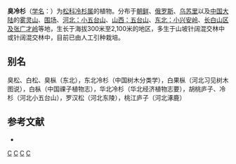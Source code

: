 {{Speciesbox 
| genus = Abies
| species = nephrolepis
| status = NE
| status_system = IUCN3.1
| authority = (Trautv.) Maxim.
}}

'''臭冷杉'''（[[学名|学名]]：{{lang|la|''Abies nephrolepis''}}）为[[松科|松科]][[冷杉属|冷杉属]]的植物。分布于[[朝鲜|朝鲜]]、[[俄罗斯|俄罗斯]]、[[乌苏里|乌苏里]]以及[[中国大陆|中国大陆]]的[[雾灵山|雾灵山]]、[[围场|围场]]、[[河北：小五台山|河北：小五台山]]、[[山西：五台山|山西：五台山]]、[[东北：小兴安岭|东北：小兴安岭]]、[[长白山区及张广才岭|长白山区及张广才岭]]等地，生长于海拔300米至2,100米的地区，多生于山坡针阔混交林中或针阔混交林中，目前已由人工引种栽培。

== 别名 ==
臭松、白松、臭枞（东北），东北冷杉（中国树木分类学），白果枞（河北习见树木图说），白枞（中国祼子植物志），华北冷杉（华北经济植物志要），胡桃庐子、冷杉（河北小五台山），罗汉松（河北东陵），桃江庐子（河北涿鹿）

== 参考文献 ==
<div class="references-small">
* {{cite web| url =http://www.bioinfo.cn/db05/KmzwSpecies.php?action=view&id=16841| title =臭冷杉| work =《中国高等植物数据库全库》| publisher =中国科学院微生物研究所| author =昆明植物研究所| accessdate =2009-02-25| deadurl =yes| archiveurl =https://web.archive.org/web/20160305060506/http://www.bioinfo.cn/db05/KmzwSpecies.php?action=view&id=16841| archivedate =2016-03-05}}
</div>
{{Taxonbar|from=Q1201695}}

[[Category:冷杉属|C]]
[[Category:朝鮮植物|C]]
[[Category:俄羅斯植物|C]]
[[Category:中国植物|C]]
